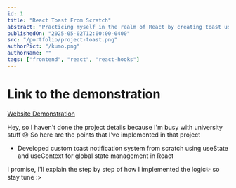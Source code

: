 ```yaml
---
id: 1
title: "React Toast From Scratch"
abstract: "Practicing myself in the realm of React by creating toast using context"
publishedOn: "2025-05-02T12:00:00-0400"
src: "/portfolio/project-toast.png"
authorPict: "/kumo.png"
authorName: ""
tags: ["frontend", "react", "react-hooks"]
---
```


# Link to the demonstration

[Website Demonstration](https://awan-custom-toast.netlify.app/)

Hey, so I haven't done the project details because I'm busy with university stuff 😓
So here are the points that I've implemented in that project

- Developed custom toast notification system from scratch using useState and useContext for global state management in React

I promise, I'll explain the step by step of how I implemented the logic✨ so stay tune :>
